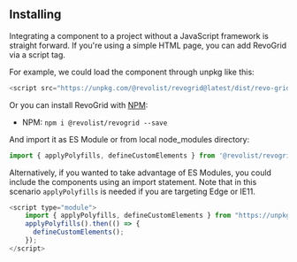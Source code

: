 <Meta title="Docs/Installing"/>

## Installing

Integrating a component to a project without a JavaScript framework is straight forward.
If you're using a simple HTML page, you can add RevoGrid via a script tag.

For example, we could load the component through unpkg like this:
```js
<script src="https://unpkg.com/@revolist/revogrid@latest/dist/revo-grid.js"></script>
```

Or you can install RevoGrid with [NPM](https://www.npmjs.com/package/@revolist/revogrid):

- NPM: `npm i @revolist/revogrid --save`

And import it as ES Module or from local node_modules directory:

```js
import { applyPolyfills, defineCustomElements } from '@revolist/revogrid/loader';
```

Alternatively, if you wanted to take advantage of ES Modules, you could include the components using an import statement.
Note that in this scenario `applyPolyfills` is needed if you are targeting Edge or IE11.


```js
<script type="module">
    import { applyPolyfills, defineCustomElements } from "https://unpkg.com/@revolist/revogrid@latest/loader";
    applyPolyfills().then(() => {
      defineCustomElements();
    });
</script>
```